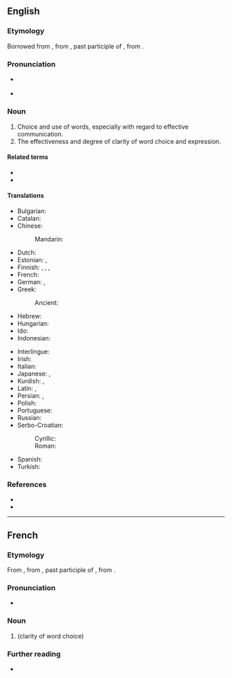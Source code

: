 ==English==

===Etymology===
{{PIE root|en|deyḱ}}
Borrowed from {{bor|en|la|dictio|dictiō, dictiōnis}}, from {{m|la|dictus}}, past participle of {{m|la|dicere||to speak}}, from {{der|en|ine-pro|*deyḱ-||to show, point out}}.

===Pronunciation===
* {{a|UK}} {{IPA|en|/ˈdɪkʃən/}}
* {{audio|en|en-us-diction.ogg|Audio (US)}}
*: {{rhymes|en|ɪkʃən}}

===Noun===
{{en-noun|~}}

# Choice and use of words, especially with regard to effective communication.
# The effectiveness and degree of clarity of word choice and expression.

====Related terms====
* {{l|en|dictate}}
* {{l|en|dictionary}}

====Translations====
{{trans-top|clarity of word choice}}
* Bulgarian: {{t+|bg|ди́кция|f}}
* Catalan: {{t|ca|dicció|f}}
* Chinese:
*: Mandarin: {{t+|cmn|吐字|tr=tǔzì|sc=Hani}}
* Dutch: {{t+|nl|dictie|f}}
* Estonian: {{t|et|väljendusviis}}, {{t|et|sõnastus}}
* Finnish: {{t|fi|sananvalinta}}, {{t|fi|lausuntatapa}}, {{t|fi|kirjoitustapa}}, {{t+|fi|diktio}}
* French: {{t+|fr|diction|f}}
* German: {{t+|de|Ausdrucksweise|f}}, {{t+|de|Diktion|f}}
* Greek:
*: Ancient: {{t|grc|λέξις|f}}
* Hebrew: {{t|he|דיקציה|f|tr=diqtzia|sc=Hebr}}
* Hungarian: {{t+|hu|előadásmód}}
* Ido: {{t+|io|diciono}}
* Indonesian: {{t+|id|diksi}}
{{trans-mid}}
* Interlingue: {{t|ie|diction}}
* Irish: {{t|ga|briathraíocht|f}}
* Italian: {{t+|it|dizione|f}}
* Japanese: {{t+|ja|言い回し|tr=いいまわし, iimawashi|sc=Jpan}}, {{t|ja|ディクション|tr=dikushon|sc=Jpan}}
* Kurdish: {{t+|ku|gotin|f|sc=ku-Arab}}, {{t+|ku|derbirîn|sc=ku-Arab}}
* Latin: {{t|la|dictio}}, {{t|la|eloquium}}
* Persian: {{t|fa|گویه|tr=guye|sc=fa-Arab}}, {{t+|fa|بیان|tr=bayân|sc=fa-Arab}}
* Polish: {{t+|pl|dykcja|f}}
* Portuguese: {{t+|pt|dicção|f}}
* Russian: {{t+|ru|ди́кция|f}}
* Serbo-Croatian:
*: Cyrillic: {{t|sh|дѝкција|f}}
*: Roman: {{t+|sh|dìkcija|f}}
* Spanish: {{t+|es|dicción|f}}
* Turkish: {{t|tr|söyleyim}}
{{trans-bottom}}

===References===
* {{R:OneLook}}
* {{R:Century 1911}}

----

==French==
{{wp|lang=fr}}

===Etymology===
{{PIE root|fr|deyḱ}}
From {{inh|fr|la|dictio|dictiō, dictiōnis}}, from {{m|la|dictus}}, past participle of {{m|la|dicere||to speak}}, from {{der|fr|ine-pro|*deyḱ-||to show, point out}}.

===Pronunciation===
* {{fr-IPA}}

===Noun===
{{fr-noun|f}}

# {{l|en|diction}} (clarity of word choice)

===Further reading===
* {{R:TLFi}}